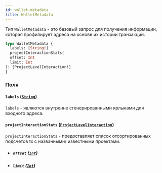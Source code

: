 ```yaml
---
id: wallet-metadata
title: WalletMetadata
---
```



Тип `WalletMetadata` - это базовый запрос для получения информации, которая профилирует адреса на основе их истории транзакций.

```graphql
type WalletMetadata {
  labels: [String!]
  projectInteractionStats(
  offset: Int
  limit: Int
): [ProjectLevelInteraction!]
}
```


### Поля

#### `labels` ([`String`](/reference/scalars/string))

`labels` - являются внутренне сгенерированными ярлыками для входного адреса.


#### `projectInteractionStats` ([`ProjectLevelInteraction`](/reference/objects/project-level-interaction))

`projectInteractionStats` - предоставляет список отсортированных подсчетов tx с названными/ известными проектами.
- ##### `offset` ([`Int`](/reference/scalars/int))




- ##### `limit` ([`Int`](/reference/scalars/int))






